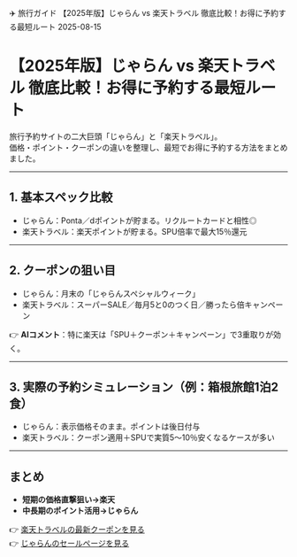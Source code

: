 ✈️
旅行ガイド
【2025年版】じゃらん vs 楽天トラベル 徹底比較！お得に予約する最短ルート
2025-08-15

# 【2025年版】じゃらん vs 楽天トラベル 徹底比較！お得に予約する最短ルート
旅行予約サイトの二大巨頭「じゃらん」と「楽天トラベル」。  
価格・ポイント・クーポンの違いを整理し、最短でお得に予約する方法をまとめました。

---

## 1. 基本スペック比較
- じゃらん：Ponta／dポイントが貯まる。リクルートカードと相性◎  
- 楽天トラベル：楽天ポイントが貯まる。SPU倍率で最大15％還元  

---

## 2. クーポンの狙い目
- じゃらん：月末の「じゃらんスペシャルウィーク」  
- 楽天トラベル：スーパーSALE／毎月5と0のつく日／勝ったら倍キャンペーン  

👉 **AIコメント**：特に楽天は「SPU＋クーポン＋キャンペーン」で3重取りが効く。  

---

## 3. 実際の予約シミュレーション（例：箱根旅館1泊2食）
- じゃらん：表示価格そのまま。ポイントは後日付与  
- 楽天トラベル：クーポン適用＋SPUで実質5〜10％安くなるケースが多い  

---

## まとめ
- **短期の価格直撃狙い→楽天**  
- **中長期のポイント活用→じゃらん**  

👉 [楽天トラベルの最新クーポンを見る](https://travel.rakuten.co.jp/)  
👉 [じゃらんのセールページを見る](https://www.jalan.net/) 